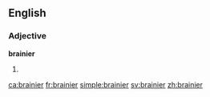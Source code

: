 ==English==

===Adjective===
'''brainier'''
# {{en-comparative of|brainy}}

[[ca:brainier]]
[[fr:brainier]]
[[simple:brainier]]
[[sv:brainier]]
[[zh:brainier]]